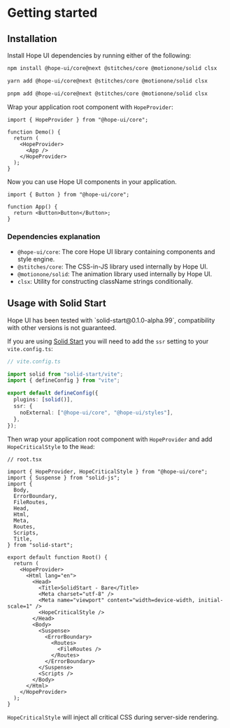 
# Getting started

## Installation

Install Hope UI dependencies by running either of the following:

```bash
npm install @hope-ui/core@next @stitches/core @motionone/solid clsx
```

```bash
yarn add @hope-ui/core@next @stitches/core @motionone/solid clsx
```

```bash
pnpm add @hope-ui/core@next @stitches/core @motionone/solid clsx
```

Wrap your application root component with `HopeProvider`:

```tsx
import { HopeProvider } from "@hope-ui/core";

function Demo() {
  return (
    <HopeProvider>
      <App />
    </HopeProvider>
  );
}
```

Now you can use Hope UI components in your application.

```tsx
import { Button } from "@hope-ui/core";

function App() {
  return <Button>Button</Button>;
}
```

### Dependencies explanation

- `@hope-ui/core`: The core Hope UI library containing components and style engine.
- `@stitches/core`: The CSS-in-JS library used internally by Hope UI.
- `@motionone/solid`: The animation library used internally by Hope UI.
- `clsx`: Utility for constructing className strings conditionally.

## Usage with Solid Start

<Callout type="warning">
  <span>
    Hope UI has been tested with `solid-start@0.1.0-alpha.99`, compatibility with other versions is
    not guaranteed.
  </span>
</Callout>

If you are using [Solid Start](https://github.com/solidjs/solid-start) you will need to add the `ssr` setting to your `vite.config.ts`:

```ts {7-9}
// vite.config.ts

import solid from "solid-start/vite";
import { defineConfig } from "vite";

export default defineConfig({
  plugins: [solid()],
  ssr: {
    noExternal: ["@hope-ui/core", "@hope-ui/styles"],
  },
});
```

Then wrap your application root component with `HopeProvider` and add `HopeCriticalStyle` to the `Head`:

```tsx {2, 18,24,37}
// root.tsx

import { HopeProvider, HopeCriticalStyle } from "@hope-ui/core";
import { Suspense } from "solid-js";
import {
  Body,
  ErrorBoundary,
  FileRoutes,
  Head,
  Html,
  Meta,
  Routes,
  Scripts,
  Title,
} from "solid-start";

export default function Root() {
  return (
    <HopeProvider>
      <Html lang="en">
        <Head>
          <Title>SolidStart - Bare</Title>
          <Meta charset="utf-8" />
          <Meta name="viewport" content="width=device-width, initial-scale=1" />
          <HopeCriticalStyle />
        </Head>
        <Body>
          <Suspense>
            <ErrorBoundary>
              <Routes>
                <FileRoutes />
              </Routes>
            </ErrorBoundary>
          </Suspense>
          <Scripts />
        </Body>
      </Html>
    </HopeProvider>
  );
}
```

`HopeCriticalStyle` will inject all critical CSS during server-side rendering.
